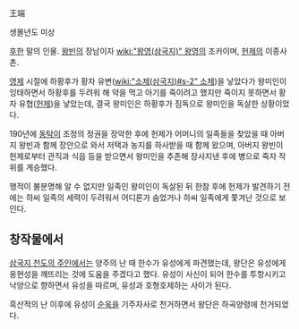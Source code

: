 王端

생몰년도 미상

[[후한]] 말의 인물. [[왕빈]]의 장남이자 [[wiki:"왕영(삼국지)" 왕영]]의 조카이며, [[헌제]]의 이종사촌.

[[영제]] 시절에 하황후가 황자 유변([[wiki:"소제(삼국지)#s-2" 소제]])을 낳았다가 왕미인이 잉태하면서 하황후를 두려워 해 약을 먹고 아기를 죽이려고 했지만 죽이지 못하면서 황자 유협([[헌제]])을 낳았는데, 결국 왕미인은 하황후가 짐독으로 왕미인을 독살한 상황이었다.

190년에 [[동탁]]이 조정의 정권을 장악한 후에 헌제가 어머니의 일족들을 찾았을 때 아버지 왕빈과 함께 장안으로 와서 저택과 농지를 하사받을 때 함께 왔으며, 아버지 왕빈이 헌제로부터 관직과 식읍 등을 받으면서 왕미인을 추존해 장사지낸 후에 병으로 죽자 작위를 계승했다.

행적이 불분명해 알 수 없지만 일족인 왕미인이 독살된 뒤 한참 후에 헌제가 발견하기 전에는 하씨 일족의 세력이 두려워서 어디론가 숨었거나 하씨 일족에게 쫓겨난 것으로 보인다.

== 창작물에서 ==
[[삼국지 천도의 주인]]에서는 양주의 난 때 한수가 유성에게 파견했는데, 왕단은 유성에게 옹현성을 깨뜨리는 것에 도움을 주겠다고 했다. 유성이 사신이 되어 한수를 투항시키고 낙양으로 향하면서 유성을 따르며, 유성과 호형호제하는 사이가 된다.

흑산적의 난 이후에 유성이 [[순욱]]을 기주자사로 천거하면서 왕단은 하곡양령에 천거되었다.
